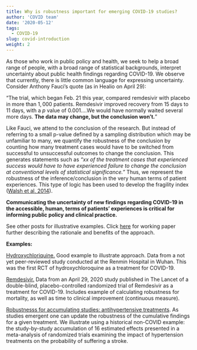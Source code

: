 ```yaml
---
title: Why is robustness important for emerging COVID-19 studies?
author: 'COVID team'
date: '2020-05-12'
tags:
  - COVID-19
slug: covid-introduction
weight: 2
---
```

As those who work in public policy and health, we seek to help a broad range of people, with a broad range of statistical backgrounds, interpret uncertainty about public health findings regarding COVID-19.  We observe that currently, there is little common language for expressing uncertainty. Consider Anthony Fauci’s quote (as in Healio on April 29): 

“The trial, which began Feb. 21 this year, compared remdesivir with placebo in more than $1,000$ patients. Remdesivir improved recovery from $15$ days to $11$ days, with a $p$ value of $0.001$.…We would have normally waited several more days. **The data may change, but the conclusion won’t.**”

Like Fauci, we attend to the conclusion of the research.  But instead of referring to a small p-value defined by a sampling distribution which may be unfamiliar to many, we quantify the robustness of the conclusion by counting how many treatment cases would have to be switched from successful to unsuccessful outcomes to change the conclusion. This generates statements such as *“xx of the treatment cases that experienced success would have to have experienced failure to change the conclusion at conventional levels of statistical significance.”* Thus, we represent the robustness of the inference/conclusion in the very human terms of patient experiences. This type of logic has been used to develop the fragility index ([Walsh et al, 2014](https://pubmed.ncbi.nlm.nih.gov/24508144/)). 

**Communicating the uncertainty of new findings regarding COVID-19 in the accessible, human, terms of patients’ experiences is critical for informing public policy and clinical practice.**

See other posts for illustrative examples. Click [here](https://papers.ssrn.com/sol3/papers.cfm?abstract_id=3607967) for working paper further describing the rationale and benefits of the approach.

**Examples:**

[Hydroxychloriquine.](https://www.konfound-it.org/2020/05/12/hcq/) Good example to illustrate approach.  Data from a not yet peer-reviewed study conducted at the Renmin Hospital in Wuhan. This was the first RCT of hydroxychloroquine as a treatment for COVID-19.

[Remdesivir.](https://www.konfound-it.org/2020/05/12/remdesivir/) Data from an April 29, 2020 study published in The Lancet of a double-blind, placebo-controlled randomized trial of Remdesivir as a treatment for COVID-19. Includes example of calculating robustness for mortality, as well as time to clinical improvement (continuous measure).

[Robustnesss for accumulating studies: antihypertensive treatments](https://www.konfound-it.org/2020/05/13/robustness-for-accumulating-studies-antihypertensive-treatments/). As studies emergent one can update the robustness of the cumulative findings for a given treatment. We illustrate using a historical non-COVID example: the study-by-study accumulation of 16 estimated effects presented in a meta-analysis of randomized trials examining the impact of hypertension treatments on the probability of suffering a stroke. 

